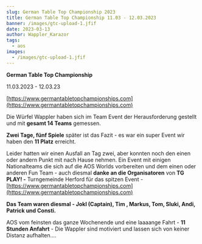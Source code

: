 ```yaml
---
slug: German Table Top Championship 2023
title: German Table Top Championship 11.03 - 12.03.2023
banner: /images/gtc-upload-1.jfif
date: 2023-03-13
author: Wappler_Karazor
tags:
  - aos
images:
  - /images/gtc-upload-1.jfif
---
```

**German Table Top Championship**

11.03.2023 - 12.03.23

[https://www.germantabletopchampionships.com](https://www.germantabletopchampionships.com)

Die Würfel Wappler haben sich im Team Event der Herausforderung gestellt und mit **gesamt 14 Teams** gemessen.

**Zwei Tage, fünf Spiele** später ist das Fazit - es war ein super Event  wir haben den **11 Platz** erreicht.

Leider hatten wir einen Ausfall an Tag zwei, aber konnten noch den einen oder andern Punkt mit nach Hause nehmen. Ein Event mit einigen Nationalteams die sich auf die AOS Worlds vorbereiten und dem einen oder anderen Fun Team - auch diesmal **danke an die Organisatoren** von **TG PLAY! -** Turngemeinde Herford für das spitzen Event - [https://www.germantabletopchampionships.com](https://www.germantabletopchampionships.com)

**Das  Team waren diesmal - Jokl (Captain), Tim , Markus, Tom, Sluki, Andi, Patrick und Consti.**

AOS vom feinsten das ganze Wochenende und eine laaaange Fahrt - **11 Stunden Anfahrt** - Die Wappler sind motiviert und lassen sich von keiner Distanz  aufhalten….
